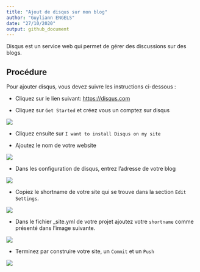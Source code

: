 ```yaml
---
title: "Ajout de disqus sur mon blog"
author: "Guyliann ENGELS"
date: "27/10/2020"
output: github_document
---
```


Disqus est un service web qui permet de gérer des discussions sur des blogs. 


## Procédure

Pour ajouter disqus, vous devez suivre les instructions ci-dessous :

- Cliquez sur le lien suivant: <https://disqus.com> 

- Cliquez sur `Get Started` et créez vous un comptez sur disqus 

![](../images/figures/disqus2.png) 


- Cliquez ensuite sur `I want to install Disqus on my site`

- Ajoutez le nom de votre website

![](../images/figures/disqus3.gif)

- Dans les configuration de disqus, entrez l'adresse de votre blog

![](../images/figures/disqus4.gif) 

- Copiez le shortname de votre site qui se trouve dans la section `Edit Settings`.

![](../images/figures/disqus5.gif) 


- Dans le fichier _site.yml de votre projet ajoutez votre `shortname` comme présenté dans l'image suivante.

![](../images/figures/disqus6.gif)

- Terminez par construire votre site, un `Commit` et un `Push`

![](../images/figures/disqus7.gif) 
